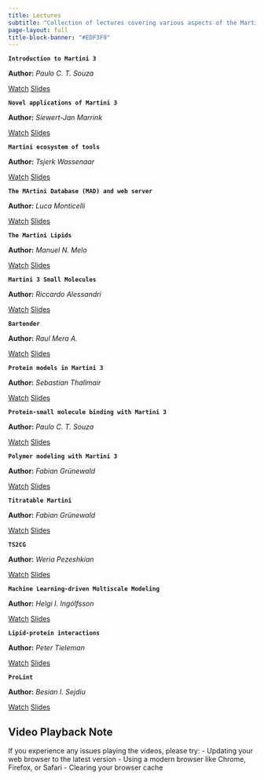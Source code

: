 ```yaml
---
title: Lectures
subtitle: "Collection of lectures covering various aspects of the Martini force field and its applications"
page-layout: full
title-block-banner: "#EDF3F9"
---
```


::: lecture-grid

::: lecture-item
**`Introduction to Martini 3`**

**Author:** *Paulo C. T. Souza*

::: lecture-buttons
[Watch](https://d3ebrx6qufncts.cloudfront.net/0_Tutorials/Lectures/videos/PCTS-Martini3.mp4){.btn .btn-primary .btn-rounded}
[Slides](https://cgmartini-library.s3.ca-central-1.amazonaws.com/0_Tutorials/Lectures/pdfs/Introduction_to_Martini3.pdf){.btn .btn-secondary .btn-rounded}
:::
:::

::: lecture-item
**`Novel applications of Martini 3`** 

**Author:** *Siewert-Jan Marrink*

::: lecture-buttons
[Watch](https://d3ebrx6qufncts.cloudfront.net/0_Tutorials/Lectures/videos/SJ-martini_applications.mp4){.btn .btn-primary .btn-rounded}
[Slides](https://cgmartini-library.s3.ca-central-1.amazonaws.com/0_Tutorials/Lectures/pdfs/SJ-martini3-applications.pdf){.btn .btn-secondary .btn-rounded}
:::
:::

::: lecture-item
**`Martini ecosystem of tools`** 
    
**Author:** *Tsjerk Wassenaar*

::: lecture-buttons
[Watch](https://d3ebrx6qufncts.cloudfront.net/0_Tutorials/Lectures/videos/2021-08-Martini-Tools.mp4){.btn .btn-primary .btn-rounded}
[Slides](https://cgmartini-library.s3.ca-central-1.amazonaws.com/0_Tutorials/Lectures/pdfs/Martini-Tools.pdf){.btn .btn-secondary .btn-rounded}
:::
:::

::: lecture-item
**`The MArtini Database (MAD) and web server`** 
    
**Author:** *Luca Monticelli*

::: lecture-buttons
[Watch](https://d3ebrx6qufncts.cloudfront.net/0_Tutorials/Lectures/videos/Martini_workshop_2021_MAD.mp4){.btn .btn-primary .btn-rounded}
[Slides](https://cgmartini-library.s3.ca-central-1.amazonaws.com/0_Tutorials/Lectures/pdfs/MAD_server.pdf){.btn .btn-secondary .btn-rounded}
:::
:::

::: lecture-item
**`The Martini Lipids`** 
    
**Author:** *Manuel N. Melo*

::: lecture-buttons
[Watch](https://d3ebrx6qufncts.cloudfront.net/0_Tutorials/Lectures/videos/MN_Melo_Martini_lipids.mp4){.btn .btn-primary .btn-rounded}
[Slides](https://cgmartini-library.s3.ca-central-1.amazonaws.com/0_Tutorials/Lectures/pdfs/MN_Melo_Martini_lipids.pdf){.btn .btn-secondary .btn-rounded}
:::
:::

::: lecture-item
**`Martini 3 Small Molecules`** 
    
**Author:** *Riccardo Alessandri*

::: lecture-buttons
[Watch](https://d3ebrx6qufncts.cloudfront.net/0_Tutorials/Lectures/videos/2021-09-02_MartiniWorkshop2021_Small_molecules.mp4){.btn .btn-primary .btn-rounded}
[Slides](https://cgmartini-library.s3.ca-central-1.amazonaws.com/0_Tutorials/Lectures/pdfs/2021-09-02_MartiniWorkshop2021_Small_molecules-vFINAL.pdf){.btn .btn-secondary .btn-rounded}
:::
:::

::: lecture-item
**`Bartender`** 
    
**Author:** *Raul Mera A.*

::: lecture-buttons
[Watch](https://d3ebrx6qufncts.cloudfront.net/0_Tutorials/Lectures/videos/Bartender_Raul.mp4){.btn .btn-primary .btn-rounded}
[Slides](https://cgmartini-library.s3.ca-central-1.amazonaws.com/0_Tutorials/Lectures/pdfs/Bartender_RMera.pdf){.btn .btn-secondary .btn-rounded}
:::
:::

::: lecture-item
**`Protein models in Martini 3`** 
    
**Author:** *Sebastian Thallmair*

::: lecture-buttons
[Watch](https://d3ebrx6qufncts.cloudfront.net/0_Tutorials/Lectures/videos/GoModels_Sebastian.mp4){.btn .btn-primary .btn-rounded}
[Slides](https://cgmartini-library.s3.ca-central-1.amazonaws.com/0_Tutorials/Lectures/pdfs/M3workshop-01.pdf){.btn .btn-secondary .btn-rounded}
:::
:::

::: lecture-item
**`Protein-small molecule binding with Martini 3`** 
    
**Author:** *Paulo C. T. Souza*

::: lecture-buttons
[Watch](https://d3ebrx6qufncts.cloudfront.net/0_Tutorials/Lectures/videos/Protein_Small_molecule_Binding.mp4){.btn .btn-primary .btn-rounded}
[Slides](https://cgmartini-library.s3.ca-central-1.amazonaws.com/0_Tutorials/Lectures/pdfs/Protein_Small_molecule_Binding.pdf){.btn .btn-secondary .btn-rounded}
:::
:::

::: lecture-item
**`Polymer modeling with Martini 3`** 
    
**Author:** *Fabian Grünewald*

::: lecture-buttons
[Watch](https://d3ebrx6qufncts.cloudfront.net/0_Tutorials/Lectures/videos/Polyply_Fabian.mp4){.btn .btn-primary .btn-rounded}
[Slides](https://cgmartini-library.s3.ca-central-1.amazonaws.com/0_Tutorials/Lectures/pdfs/PolyplyWorkshop2021.pdf){.btn .btn-secondary .btn-rounded}
:::
:::

::: lecture-item
**`Titratable Martini`** 
    
**Author:** *Fabian Grünewald*

::: lecture-buttons
[Watch](https://d3ebrx6qufncts.cloudfront.net/0_Tutorials/Lectures/videos/TitratableMartini.mp4){.btn .btn-primary .btn-rounded}
[Slides](https://cgmartini-library.s3.ca-central-1.amazonaws.com/0_Tutorials/Lectures/pdfs/TitratableMartiniWorkshop2021.pdf){.btn .btn-secondary .btn-rounded}
:::
:::

::: lecture-item
**`TS2CG`** 
    
**Author:** *Weria Pezeshkian*

::: lecture-buttons
[Watch](https://d3ebrx6qufncts.cloudfront.net/0_Tutorials/Lectures/videos/TS2CG_Weria.mp4){.btn .btn-primary .btn-rounded}
[Slides](https://cgmartini-library.s3.ca-central-1.amazonaws.com/0_Tutorials/Lectures/pdfs/weria_TS2CG.pdf){.btn .btn-secondary .btn-rounded}
:::
:::

::: lecture-item
**`Machine Learning-driven Multiscale Modeling`** 
    
**Author:** *Helgi I. Ingólfsson*

::: lecture-buttons
[Watch](https://d3ebrx6qufncts.cloudfront.net/0_Tutorials/Lectures/videos/helgi_MuMMI.mp4){.btn .btn-primary .btn-rounded}
[Slides](https://cgmartini-library.s3.ca-central-1.amazonaws.com/0_Tutorials/Lectures/pdfs/Martini+workshop+-+MuMMI+-+Ingolfsson.pdf){.btn .btn-secondary .btn-rounded}
:::
:::

::: lecture-item
**`Lipid-protein interactions`** 
    
**Author:** *Peter Tieleman*

::: lecture-buttons
[Watch](https://d3ebrx6qufncts.cloudfront.net/0_Tutorials/Lectures/videos/peter.mp4){.btn .btn-primary .btn-rounded}
[Slides](https://cgmartini-library.s3.ca-central-1.amazonaws.com/0_Tutorials/Lectures/pdfs/Martini-tieleman.pdf){.btn .btn-secondary .btn-rounded}
:::
:::

::: lecture-item
**`ProLint`** 
    
**Author:** *Besian I. Sejdiu*

::: lecture-buttons
[Watch](https://d3ebrx6qufncts.cloudfront.net/0_Tutorials/Lectures/videos/besian.mp4){.btn .btn-primary .btn-rounded}
[Slides](https://cgmartini-library.s3.ca-central-1.amazonaws.com/0_Tutorials/Lectures/pdfs/Sejdiu_MartiniWorkshop.pptx.pdf){.btn .btn-secondary .btn-rounded}
:::
:::
:::

::: callout-warning
## Video Playback Note

If you experience any issues playing the videos, please try: - Updating your web browser to the latest version - Using a modern browser like Chrome, Firefox, or Safari - Clearing your browser cache
:::